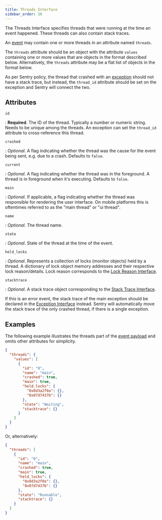 ```yaml
---
title: Threads Interface
sidebar_order: 10
---
```


The Threads Interface specifies threads that were running at the time an event
happened. These threads can also contain stack traces.

An [event](/sdk/protocol/event-payloads/) may contain one or more threads in an attribute named `threads`.

The `threads` attribute should be an object with the attribute `values`
containing one or more values that are objects in the format described below.
Alternatively, the `threads` attribute may be a flat list of objects in the format below.

As per Sentry policy, the thread that crashed with an [exception](/sdk/protocol/event-payloads/exception/) should not
have a stack trace, but instead, the `thread_id` attribute should be set on the
exception and Sentry will connect the two.

## Attributes

`id`

: **Required**. The ID of the thread. Typically a number or numeric string.
Needs to be unique among the threads. An exception can set the `thread_id`
attribute to cross-reference this thread.

`crashed`

: _Optional_. A flag indicating whether the thread was the cause for the event being sent, e.g. due to a crash.
Defaults to `false`.

`current`

: _Optional_. A flag indicating whether the thread was in the foreground. A thread is in foreground when it's executing.
Defaults to `false`.

`main`

: _Optional_. If applicable, a flag indicating whether the thread was responsible for rendering the user interface.
On mobile platforms this is oftentimes referred to as the "main thread" or "ui thread".

`name`

: _Optional_. The thread name.

`state`

: _Optional_. State of the thread at the time of the event.

`held_locks`

: _Optional_. Represents a collection of locks (monitor objects) held by a thread. A dictionary of lock object memory addresses and 
their respective lock reason/details. Lock reason corresponds to the [Lock Reason Interface](/sdk/protocol/event-payloads/lockreason/).

`stacktrace`

: _Optional_. A stack trace object corresponding to the [Stack Trace Interface](/sdk/protocol/event-payloads/stacktrace/).

If this is an error event, the stack trace of the main exception should be
declared in the [Exception Interface](/sdk/protocol/event-payloads/exception/) instead.
Sentry will automatically move the stack trace of the only crashed thread, if
there is a single exception.

## Examples

The following example illustrates the threads part of the [event payload](/sdk/protocol/event-payloads/) and omits
other attributes for simplicity.

```json
{
  "threads": {
    "values": [
      {
        "id": "0",
        "name": "main",
        "crashed": true,
        "main": true,
        "held_locks": {
          "0x0d3a2f0a": {},
          "0x07d7437b": {}
        },
        "state": "Waiting",
        "stacktrace": {}
      }
    ]
  }
}
```

Or, alternatively:

```json
{
  "threads": [
    {
      "id": "0",
      "name": "main",
      "crashed": true,
      "main": true,
      "held_locks": {
        "0x0d3a2f0a": {},
        "0x07d7437b": {}
      },
      "state": "Runnable",
      "stacktrace": {}
    }
  ]
}
```
